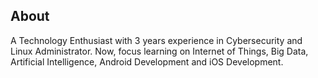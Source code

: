 ## About

A Technology Enthusiast with 3 years experience in Cybersecurity and Linux Administrator. 
Now, focus learning on Internet of Things, Big Data, Artificial Intelligence, 
Android Development and iOS Development. 